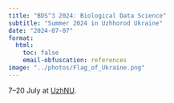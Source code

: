 ```yaml
---
title: "BDS^3 2024: Biological Data Science"
subtitle: "Summer 2024 in Uzhhorod Ukraine"
date: "2024-07-07"
format:
  html:
    toc: false
    email-obfuscation: references
image: "../photos/Flag_of_Ukraine.png"
---
```


7--20 July at [UzhNU](https://www.uzhnu.edu.ua/).


